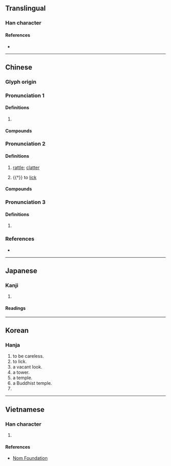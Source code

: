 {{also|㙮|塔|墖|㗳}}
{{character info}}
==Translingual==

===Han character===
{{Han char|rn=30|rad=口|as=10|sn=13|four=64061|canj=RTOR|ids=⿰口荅}}

====References====
* {{Han ref|kx=0202.250|dkj=04069|dj=0425.060|hdz=10650.020|uh=55D2|ud=21970|bh=DCD6|bd=56534}}

----

==Chinese==
{{zh-forms}}

===Glyph origin===
{{Han etym}}

===Pronunciation 1===
{{zh-pron
|m=tà
|c=taap3
|mc=2
|oc=2
|cat=adv
}}

====Definitions====
{{zh-hanzi}}

# {{zh-used2|c}}

====Compounds====
{{zh-der|嗒然|嗒喪|嗒焉|嗒爾|嗒嗒}}

===Pronunciation 2===
{{zh-pron
|m=dā
|c=daap1,daap3
|mc=1
|oc=1
|cat=adv,v
}}

====Definitions====
{{zh-hanzi}}

# {{lb|zh|onomatopoeia}} [[rattle]]; [[clatter]]
# {{†}} to [[lick]] <!-- quotations exist in Hanyu Da Cidian -->

====Compounds====
{{zh-der|嗒笞笞|呱嗒板兒|吧嗒|啪嗒|嗒嗒}}

===Pronunciation 3===
{{zh-pron
|m=da
|cat=part
}}

====Definitions====
{{zh-hanzi}}

# {{zh-synonym|了|{{n-g|used after a verb to indicate [[perfective aspect]]}}}}

===References===
* {{R:yue:Hanzi}}

----

==Japanese==

===Kanji===
{{ja-kanji|grade=|rs=口10}}

# {{rfdef|ja|sort=口10}}

====Readings====
{{ja-readings|on=[[とう]] (tō)|kun=[[なめる]] (nameru)}}

----

==Korean==

===Hanja===
{{ko-hanja|멍하다|멍할|탑}}

# to be careless.
# to lick.
# a vacant look.
# a tower.
# a temple.
# a Buddhist temple.
# {{rfdef|ko|sort=口10}}

----

==Vietnamese==

===Han character===
{{vi-readings|reading=đáp, tháp|rs=口10}}

# {{rfdef|vi|sort=口10}}

====References====
* [http://nomfoundation.org/common/nom_details.php?codepoint=55d2 Nom Foundation]